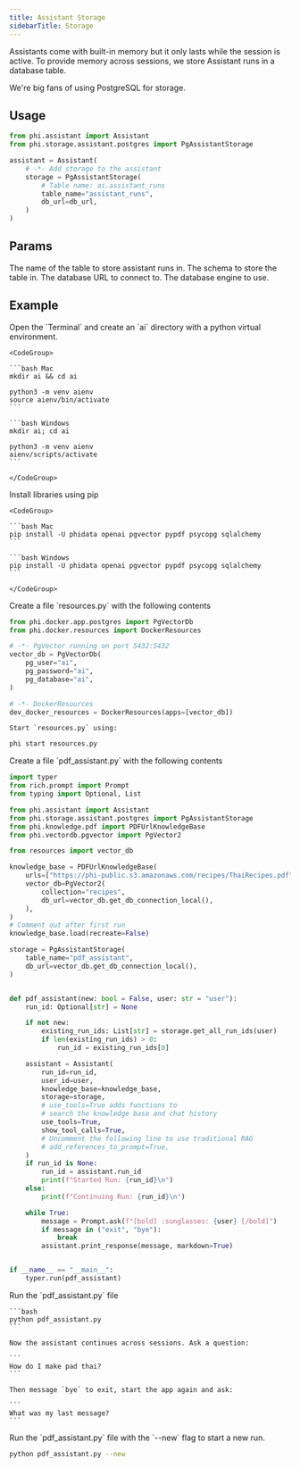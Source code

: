 ```yaml
---
title: Assistant Storage
sidebarTitle: Storage
---
```


Assistants come with built-in memory but it only lasts while the session is active. To provide memory across sessions, we store Assistant runs in a database table.

We're big fans of using PostgreSQL for storage.

## Usage

```python assistant_with_storage.py
from phi.assistant import Assistant
from phi.storage.assistant.postgres import PgAssistantStorage

assistant = Assistant(
    # -*- Add storage to the assistant
    storage = PgAssistantStorage(
        # Table name: ai.assistant_runs
        table_name="assistant_runs",
        db_url=db_url,
    )
)
```

## Params

<ResponseField name="table_name" type="str">
  The name of the table to store assistant runs in.
</ResponseField>
<ResponseField name="schema" type="str" default="ai">
  The schema to store the table in.
</ResponseField>
<ResponseField name="db_url" type="str">
  The database URL to connect to.
</ResponseField>
<ResponseField name="db_engine" type="Engine">
  The database engine to use.
</ResponseField>

## Example

<Steps>
  <Step title="Create a virtual environment">
    Open the `Terminal` and create an `ai` directory with a python virtual environment.

    <CodeGroup>

    ```bash Mac
    mkdir ai && cd ai

    python3 -m venv aienv
    source aienv/bin/activate
    ```

    ```bash Windows
    mkdir ai; cd ai

    python3 -m venv aienv
    aienv/scripts/activate
    ```

    </CodeGroup>

  </Step>
  <Step title="Install libraries">
    Install libraries using pip

    <CodeGroup>

    ```bash Mac
    pip install -U phidata openai pgvector pypdf psycopg sqlalchemy
    ```

    ```bash Windows
    pip install -U phidata openai pgvector pypdf psycopg sqlalchemy
    ```

    </CodeGroup>

  </Step>
  <Step title="Start PgVector">
    Create a file `resources.py` with the following contents

```python resources.py
from phi.docker.app.postgres import PgVectorDb
from phi.docker.resources import DockerResources

# -*- PgVector running on port 5432:5432
vector_db = PgVectorDb(
    pg_user="ai",
    pg_password="ai",
    pg_database="ai",
)

# -*- DockerResources
dev_docker_resources = DockerResources(apps=[vector_db])
```

    Start `resources.py` using:

```bash
phi start resources.py
```

  </Step>
  <Step title="Create an assistant with storage">
    Create a file `pdf_assistant.py` with the following contents

```python pdf_assistant.py
import typer
from rich.prompt import Prompt
from typing import Optional, List

from phi.assistant import Assistant
from phi.storage.assistant.postgres import PgAssistantStorage
from phi.knowledge.pdf import PDFUrlKnowledgeBase
from phi.vectordb.pgvector import PgVector2

from resources import vector_db

knowledge_base = PDFUrlKnowledgeBase(
    urls=["https://phi-public.s3.amazonaws.com/recipes/ThaiRecipes.pdf"],
    vector_db=PgVector2(
        collection="recipes",
        db_url=vector_db.get_db_connection_local(),
    ),
)
# Comment out after first run
knowledge_base.load(recreate=False)

storage = PgAssistantStorage(
    table_name="pdf_assistant",
    db_url=vector_db.get_db_connection_local(),
)


def pdf_assistant(new: bool = False, user: str = "user"):
    run_id: Optional[str] = None

    if not new:
        existing_run_ids: List[str] = storage.get_all_run_ids(user)
        if len(existing_run_ids) > 0:
            run_id = existing_run_ids[0]

    assistant = Assistant(
        run_id=run_id,
        user_id=user,
        knowledge_base=knowledge_base,
        storage=storage,
        # use_tools=True adds functions to
        # search the knowledge base and chat history
        use_tools=True,
        show_tool_calls=True,
        # Uncomment the following line to use traditional RAG
        # add_references_to_prompt=True,
    )
    if run_id is None:
        run_id = assistant.run_id
        print(f"Started Run: {run_id}\n")
    else:
        print(f"Continuing Run: {run_id}\n")

    while True:
        message = Prompt.ask(f"[bold] :sunglasses: {user} [/bold]")
        if message in ("exit", "bye"):
            break
        assistant.print_response(message, markdown=True)


if __name__ == "__main__":
    typer.run(pdf_assistant)
```

  </Step>
  <Step title="Run the assistant">
    Run the `pdf_assistant.py` file

    ```bash
    python pdf_assistant.py
    ```

    Now the assistant continues across sessions. Ask a question:

    ```
    How do I make pad thai?
    ```

    Then message `bye` to exit, start the app again and ask:

    ```
    What was my last message?
    ```

  </Step>
  <Step title="Start a new run">
    Run the `pdf_assistant.py` file with the `--new` flag to start a new run.

```bash
python pdf_assistant.py --new
```

  </Step>
</Steps>

<Snippet file="message-us-discord.mdx" />

